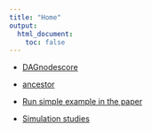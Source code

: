 ```yaml
---
title: "Home"
output:
  html_document:
    toc: false
---
```






* [DAGnodescore](DAGnodescore.html)

* [ancestor](ancestor.html)



* [Run simple example in the paper](simpleexample.html)


* [Simulation studies](Simulation_studies.html)


